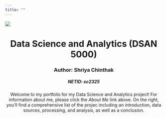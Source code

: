```yaml
---
title: ""
---
```


![](images/gu-logo.png){fig-align="center"}

<h1 style="text-align: center;">Data Science and Analytics (DSAN 5000)</h1>
<h3 style="text-align: center;">Author: Shriya Chinthak</h3>
<h5 style="text-align: center;">NETID: sc2325</h5>


<div style="text-align: center;">Welcome to my portfolio for my Data Science and Analytics project! For information about me, please click the *About Me* link above. On the right, you'll find a comprehensive list of the projec including an introduction, data sources, processing, and analysis, as well as a conclusion.</div>

